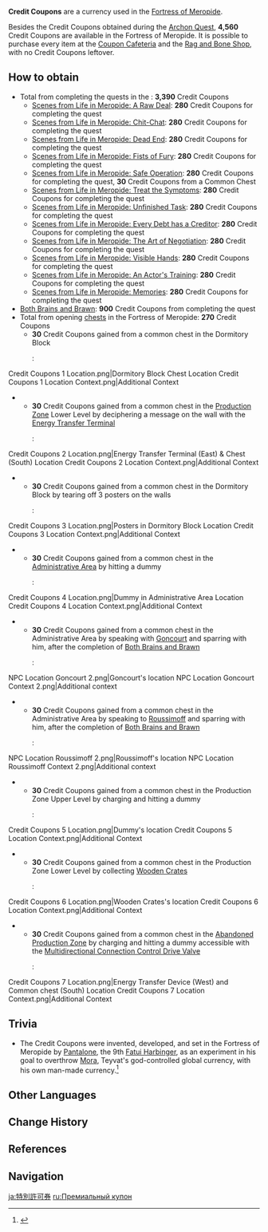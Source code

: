 {{Item Infobox
|id          = 120400
|image       = Item Credit Coupons.png
|type        = Quest Items
|group       = Quest Currencies
|description = A currency only used in the Fortress of Meropide.
|source1     = [[Scenes from Life in Meropide]] Quests
|source2     = [[Both Brains and Brawn]] Quest
|source3     = Open certain [[chest]]s in the [[Fortress of Meropide]]
}}
{{About|Credit Coupons for use as a currency|use in the Archon Quests|Credit Coupons (For Use During Investigation)}}
'''Credit Coupons''' are a currency used in the [[Fortress of Meropide]].

Besides the Credit Coupons obtained during the [[Archon Quest]], '''4,560''' Credit Coupons are available in the Fortress of Meropide. It is possible to purchase every item at the [[Coupon Cafeteria]] and the [[Rag and Bone Shop]], with no Credit Coupons leftover.

==How to obtain==
* Total from completing the quests in the {{Quest|Scenes from Life in Meropide}}: '''3,390''' Credit Coupons
** [[Scenes from Life in Meropide: A Raw Deal]]: '''280''' Credit Coupons for completing the quest
** [[Scenes from Life in Meropide: Chit-Chat]]: '''280''' Credit Coupons for completing the quest
** [[Scenes from Life in Meropide: Dead End]]: '''280''' Credit Coupons for completing the quest
** [[Scenes from Life in Meropide: Fists of Fury]]: '''280''' Credit Coupons for completing the quest
** [[Scenes from Life in Meropide: Safe Operation]]: '''280''' Credit Coupons for completing the quest, '''30''' Credit Coupons from a Common Chest
** [[Scenes from Life in Meropide: Treat the Symptoms]]: '''280''' Credit Coupons for completing the quest
** [[Scenes from Life in Meropide: Unfinished Task]]: '''280''' Credit Coupons for completing the quest
** [[Scenes from Life in Meropide: Every Debt has a Creditor]]: '''280''' Credit Coupons for completing the quest
** [[Scenes from Life in Meropide: The Art of Negotiation]]: '''280''' Credit Coupons for completing the quest
** [[Scenes from Life in Meropide: Visible Hands]]: '''280''' Credit Coupons for completing the quest
** [[Scenes from Life in Meropide: An Actor's Training]]: '''280''' Credit Coupons for completing the quest
** [[Scenes from Life in Meropide: Memories]]: '''280''' Credit Coupons for completing the quest
* [[Both Brains and Brawn]]: '''900''' Credit Coupons from completing the quest
* Total from opening [[chest]]s in the Fortress of Meropide: '''270''' Credit Coupons
** '''30''' Credit Coupons gained from a common chest in the Dormitory Block
**: <gallery>
Credit Coupons 1 Location.png|Dormitory Block Chest Location
Credit Coupons 1 Location Context.png|Additional Context
</gallery>
** '''30''' Credit Coupons gained from a common chest in the [[Production Zone]] Lower Level by deciphering a message on the wall with the [[Energy Transfer Terminal]]
**: <gallery>
Credit Coupons 2 Location.png|Energy Transfer Terminal (East) & Chest (South) Location
Credit Coupons 2 Location Context.png|Additional Context
</gallery>
** '''30''' Credit Coupons gained from a common chest in the Dormitory Block by tearing off 3 posters on the walls
**: <gallery>
Credit Coupons 3 Location.png|Posters in Dormitory Block Location
Credit Coupons 3 Location Context.png|Additional Context
</gallery>
** '''30''' Credit Coupons gained from a common chest in the [[Administrative Area]] by hitting a dummy
**: <gallery>
Credit Coupons 4 Location.png|Dummy in Administrative Area Location
Credit Coupons 4 Location Context.png|Additional Context
</gallery>
** '''30''' Credit Coupons gained from a common chest in the Administrative Area by speaking with [[Goncourt]] and sparring with him, after the completion of [[Both Brains and Brawn]]
**: <gallery>
NPC Location Goncourt 2.png|Goncourt's location
NPC Location Goncourt Context 2.png|Additional context
</gallery>
** '''30''' Credit Coupons gained from a common chest in the Administrative Area by speaking to [[Roussimoff]] and sparring with him, after the completion of [[Both Brains and Brawn]]
**: <gallery>
NPC Location Roussimoff 2.png|Roussimoff's location
NPC Location Roussimoff Context 2.png|Additional context
</gallery>
** '''30''' Credit Coupons gained from a common chest in the Production Zone Upper Level by charging and hitting a dummy
**: <gallery>
Credit Coupons 5 Location.png|Dummy's location
Credit Coupons 5 Location Context.png|Additional Context
</gallery>
** '''30''' Credit Coupons gained from a common chest in the Production Zone Lower Level by collecting [[Wooden Crate]]s
**: <gallery>
Credit Coupons 6 Location.png|Wooden Crates's location
Credit Coupons 6 Location Context.png|Additional Context
</gallery>
** '''30''' Credit Coupons gained from a common chest in the [[Abandoned Production Zone]] by charging and hitting a dummy accessible with the [[Multidirectional Connection Control Drive Valve]]
**: <gallery>
Credit Coupons 7 Location.png|Energy Transfer Device (West) and Common chest (South) Location
Credit Coupons 7 Location Context.png|Additional Context
</gallery>

==Trivia==
* The Credit Coupons were invented, developed, and set in the Fortress of Meropide by [[Pantalone]], the 9th [[Fatui Harbinger]], as an experiment in his goal to overthrow [[Mora]], Teyvat's god-controlled  global currency, with his own man-made currency.<ref>{{Ref/Weapon|Cashflow Supervision}}</ref>

==Other Languages==
{{Other Languages
|en      = Credit Coupons
|zhs     = 特许券
|zhs_rm  = Tèxǔ Quàn
|zht     = 特許券
|zht_rm  = Tèxǔ Quàn
|ja      = 特別許可券
|ja_rm   = Tokubetsu Kyoka-ken
|ko      = {{tt|특별 허가|特別許可}} 쿠폰
|es      = Cupón crediticio
|fr      = Coupon de crédit
|ru      = Премиальные купоны
|th      = คูปองสวัสดิการ
|th_rm   = 
|vi      = Phiếu Đặc Cách
|de      = Tauschschein
|id      = Kupon Khusus
|pt      = Cupom Especial
|tr      = Kale Kuponu
|it      = Coupon di credito 
}}

==Change History==
{{Change History|4.1}}

==References==
{{Reflist}}

==Navigation==
{{Precious Navbox|Currency}}

[[ja:特別許可券]]
[[ru:Премиальный купон]]